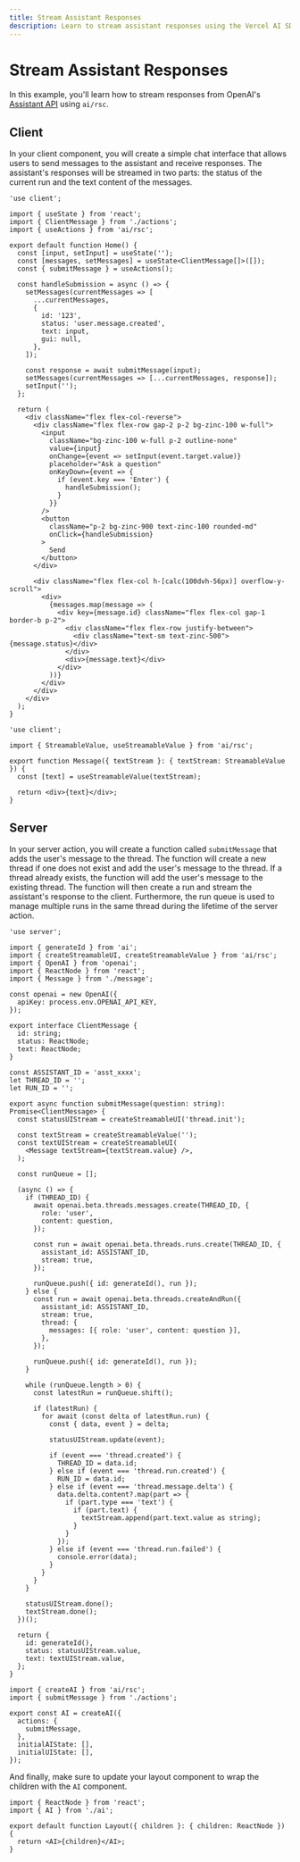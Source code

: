 ```yaml
---
title: Stream Assistant Responses
description: Learn to stream assistant responses using the Vercel AI SDK in your Next.js App Router application
---
```


# Stream Assistant Responses

In this example, you'll learn how to stream responses from OpenAI's [Assistant API](https://platform.openai.com/docs/assistants/overview) using `ai/rsc`.

## Client

In your client component, you will create a simple chat interface that allows users to send messages to the assistant and receive responses. The assistant's responses will be streamed in two parts: the status of the current run and the text content of the messages.

```tsx filename='app/page.tsx'
'use client';

import { useState } from 'react';
import { ClientMessage } from './actions';
import { useActions } from 'ai/rsc';

export default function Home() {
  const [input, setInput] = useState('');
  const [messages, setMessages] = useState<ClientMessage[]>([]);
  const { submitMessage } = useActions();

  const handleSubmission = async () => {
    setMessages(currentMessages => [
      ...currentMessages,
      {
        id: '123',
        status: 'user.message.created',
        text: input,
        gui: null,
      },
    ]);

    const response = await submitMessage(input);
    setMessages(currentMessages => [...currentMessages, response]);
    setInput('');
  };

  return (
    <div className="flex flex-col-reverse">
      <div className="flex flex-row gap-2 p-2 bg-zinc-100 w-full">
        <input
          className="bg-zinc-100 w-full p-2 outline-none"
          value={input}
          onChange={event => setInput(event.target.value)}
          placeholder="Ask a question"
          onKeyDown={event => {
            if (event.key === 'Enter') {
              handleSubmission();
            }
          }}
        />
        <button
          className="p-2 bg-zinc-900 text-zinc-100 rounded-md"
          onClick={handleSubmission}
        >
          Send
        </button>
      </div>

      <div className="flex flex-col h-[calc(100dvh-56px)] overflow-y-scroll">
        <div>
          {messages.map(message => (
            <div key={message.id} className="flex flex-col gap-1 border-b p-2">
              <div className="flex flex-row justify-between">
                <div className="text-sm text-zinc-500">{message.status}</div>
              </div>
              <div>{message.text}</div>
            </div>
          ))}
        </div>
      </div>
    </div>
  );
}
```

```tsx filename='app/message.tsx'
'use client';

import { StreamableValue, useStreamableValue } from 'ai/rsc';

export function Message({ textStream }: { textStream: StreamableValue }) {
  const [text] = useStreamableValue(textStream);

  return <div>{text}</div>;
}
```

## Server

In your server action, you will create a function called `submitMessage` that adds the user's message to the thread. The function will create a new thread if one does not exist and add the user's message to the thread. If a thread already exists, the function will add the user's message to the existing thread. The function will then create a run and stream the assistant's response to the client. Furthermore, the run queue is used to manage multiple runs in the same thread during the lifetime of the server action.

```tsx filename='app/actions.tsx'
'use server';

import { generateId } from 'ai';
import { createStreamableUI, createStreamableValue } from 'ai/rsc';
import { OpenAI } from 'openai';
import { ReactNode } from 'react';
import { Message } from './message';

const openai = new OpenAI({
  apiKey: process.env.OPENAI_API_KEY,
});

export interface ClientMessage {
  id: string;
  status: ReactNode;
  text: ReactNode;
}

const ASSISTANT_ID = 'asst_xxxx';
let THREAD_ID = '';
let RUN_ID = '';

export async function submitMessage(question: string): Promise<ClientMessage> {
  const statusUIStream = createStreamableUI('thread.init');

  const textStream = createStreamableValue('');
  const textUIStream = createStreamableUI(
    <Message textStream={textStream.value} />,
  );

  const runQueue = [];

  (async () => {
    if (THREAD_ID) {
      await openai.beta.threads.messages.create(THREAD_ID, {
        role: 'user',
        content: question,
      });

      const run = await openai.beta.threads.runs.create(THREAD_ID, {
        assistant_id: ASSISTANT_ID,
        stream: true,
      });

      runQueue.push({ id: generateId(), run });
    } else {
      const run = await openai.beta.threads.createAndRun({
        assistant_id: ASSISTANT_ID,
        stream: true,
        thread: {
          messages: [{ role: 'user', content: question }],
        },
      });

      runQueue.push({ id: generateId(), run });
    }

    while (runQueue.length > 0) {
      const latestRun = runQueue.shift();

      if (latestRun) {
        for await (const delta of latestRun.run) {
          const { data, event } = delta;

          statusUIStream.update(event);

          if (event === 'thread.created') {
            THREAD_ID = data.id;
          } else if (event === 'thread.run.created') {
            RUN_ID = data.id;
          } else if (event === 'thread.message.delta') {
            data.delta.content?.map(part => {
              if (part.type === 'text') {
                if (part.text) {
                  textStream.append(part.text.value as string);
                }
              }
            });
          } else if (event === 'thread.run.failed') {
            console.error(data);
          }
        }
      }
    }

    statusUIStream.done();
    textStream.done();
  })();

  return {
    id: generateId(),
    status: statusUIStream.value,
    text: textUIStream.value,
  };
}
```

```tsx filename="app/ai.ts"
import { createAI } from 'ai/rsc';
import { submitMessage } from './actions';

export const AI = createAI({
  actions: {
    submitMessage,
  },
  initialAIState: [],
  initialUIState: [],
});
```

And finally, make sure to update your layout component to wrap the children with the `AI` component.

```tsx filename="app/layout.tsx"
import { ReactNode } from 'react';
import { AI } from './ai';

export default function Layout({ children }: { children: ReactNode }) {
  return <AI>{children}</AI>;
}
```
